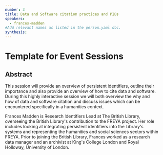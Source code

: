 ```yaml
---
number: 3
title: Data and Software citation practices and PIDs
speakers:
  - frances-madden
#Add relevant names as listed in the person.yaml doc.
synthesis:
---
```


# Template for Event Sessions

## Abstract

This session will provide an overview of persistent identifiers, outline their
importance and also provide an overview of how to cite data and software. During
this highly interactive session we will both overview the why and how of data
and software citation and discuss issues which can be encountered specifically
in a humanities context.

<Youtube
  id="rloVDjE-PO4"
  caption="Frances Madden - Data and Software Citation Practices and PIDs"
/>

<Download download="docs/3.1 Madden.pdf" />

<Speakers>

<Speaker speaker="frances-madden">

Frances Madden is Research Identifiers Lead at The British Library, overseeing
the British Library's contribution to the FREYA project. Her role includes
looking at integrating persistent identifiers into the Library's systems and
representing the humanities and social sciences sectors within FREYA. Prior to
joining the British Library, Frances worked as a research data manager and an
archivist at King's College London and Royal Holloway, University of London.

</Speaker>

</Speakers>

